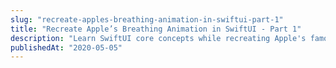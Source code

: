 ```yaml
---
slug: "recreate-apples-breathing-animation-in-swiftui-part-1"
title: "Recreate Apple’s Breathing Animation in SwiftUI - Part 1"
description: "Learn SwiftUI core concepts while recreating Apple's famous Breathe UI"
publishedAt: "2020-05-05"
---
```



<FancyImage
  src="/images/journal/recreate-apples-breathing-animation-in-swiftui-part-1/1.png"
  alt=""
  width="1200"
  height="674"
/>
